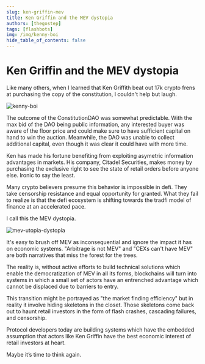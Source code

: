 ```yaml
---
slug: ken-griffin-mev
title: Ken Griffin and the MEV dystopia
authors: [thegostep]
tags: [flashbots]
img: /img/kenny-boi
hide_table_of_contents: false
---
```


# Ken Griffin and the MEV dystopia

Like many others, when I learned that Ken Griffith beat out 17k crypto frens at purchasing the copy of the constitution, I couldn't help but laugh.

<!--truncate-->

![kenny-boi](/img/wsj-constitution.png)

The outcome of the ConstitutionDAO was somewhat predictable. With the max bid of the DAO being public information, any interested buyer was aware of the floor price and could make sure to have sufficient capital on hand to win the auction. Meanwhile, the DAO was unable to collect additional capital, even though it was clear it could have with more time.

Ken has made his fortune benefiting from exploiting asymetric information advantages in markets. His company, Citadel Securities, makes money by purchasing the exclusive right to see the state of retail orders before anyone else. Ironic to say the least.

Many crypto believers presume this behavior is impossible in defi. They take censorship resistance and equal opportunity for granted. What they fail to realize is that the defi ecosystem is shifting towards the tradfi model of finance at an accelerated pace.

I call this the MEV dystopia.

![mev-utopia-dystopia](/img/mev-utopia-dystopia.png)

It's easy to brush off MEV as inconsequential and ignore the impact it has on economic systems. "Arbitrage is not MEV" and "CEXs can't have MEV" are both narratives that miss the forest for the trees.

The reality is, without active efforts to build technical solutions which enable the democratization of MEV in all its forms, blockchains will turn into systems in which a small set of actors have an entrenched advantage which cannot be displaced due to barriers to entry.

This transition might be portrayed as "the market finding efficiency" but in reality it involve hiding skeletons in the closet. Those skeletons come back out to haunt retail investors in the form of flash crashes, cascading failures, and censorship.

Protocol developers today are building systems which have the embedded assumption that actors like Ken Griffin have the best economic interest of retail investors at heart.

Maybe it’s time to think again.
